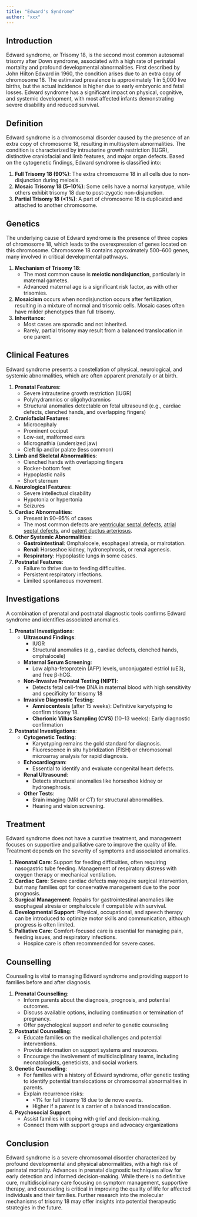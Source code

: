 ```yaml
---
title: "Edward's Syndrome"
author: "xxx"
---
```


## **Introduction**

Edward syndrome, or Trisomy 18, is the second most common autosomal trisomy after Down syndrome,
associated with a high rate of perinatal mortality and profound developmental abnormalities. First
described by John Hilton Edward in 1960, the condition arises due to an extra copy of chromosome 18.
The estimated prevalence is approximately 1 in 5,000 live births, but the actual incidence is higher
due to early embryonic and fetal losses. Edward syndrome has a significant impact on physical,
cognitive, and systemic development, with most affected infants demonstrating severe disability and
reduced survival.

## **Definition**

Edward syndrome is a chromosomal disorder caused by the presence of an extra copy of chromosome 18,
resulting in multisystem abnormalities. The condition is characterized by intrauterine growth
restriction (IUGR), distinctive craniofacial and limb features, and major organ defects. Based on
the cytogenetic findings, Edward syndrome is classified into:

1.  **Full Trisomy 18 (90%)**: The extra chromosome 18 in all cells due to non-disjunction during
    meiosis.
2.  **Mosaic Trisomy 18 (5–10%)**: Some cells have a normal karyotype, while others exhibit trisomy
    18 due to post-zygotic non-disjunction.
3.  **Partial Trisomy 18 (\<1%)**: A part of chromosome 18 is duplicated and attached to another
    chromosome.

## **Genetics**

The underlying cause of Edward syndrome is the presence of three copies of chromosome 18, which
leads to the overexpression of genes located on this chromosome. Chromosome 18 contains
approximately 500–600 genes, many involved in critical developmental pathways.

1.  **Mechanism of Trisomy 18**:
    -   The most common cause is **meiotic nondisjunction**, particularly in maternal gametes.
    -   Advanced maternal age is a significant risk factor, as with other trisomies.
2.  **Mosaicism** occurs when nondisjunction occurs after fertilization, resulting in a mixture of
    normal and trisomic cells. Mosaic cases often have milder phenotypes than full trisomy.
3.  **Inheritance**:
    -   Most cases are sporadic and not inherited.
    -   Rarely, partial trisomy may result from a balanced translocation in one parent.

## **Clinical Features**

Edward syndrome presents a constellation of physical, neurological, and systemic abnormalities,
which are often apparent prenatally or at birth.

1.  **Prenatal Features**:
    -   Severe intrauterine growth restriction (IUGR)
    -   Polyhydramnios or oligohydramnios
    -   Structural anomalies detectable on fetal ultrasound (e.g., cardiac defects, clenched hands,
        and overlapping fingers)
2.  **Craniofacial Features**:
    -   Microcephaly
    -   Prominent occiput
    -   Low-set, malformed ears
    -   Micrognathia (undersized jaw)
    -   Cleft lip and/or palate (less common)
3.  **Limb and Skeletal Abnormalities**:
    -   Clenched hands with overlapping fingers
    -   Rocker-bottom feet
    -   Hypoplastic nails
    -   Short sternum
4.  **Neurological Features**:
    -   Severe intellectual disability
    -   Hypotonia or hypertonia
    -   Seizures
5.  **Cardiac Abnormalities**:
    -   Present in 90–95% of cases
    -   The most common defects are [ventricular septal defects](cvs-vsd.qmd), [atrial septal
        defects](cvs-asd.qmd), and [patent ductus arteriosus](cvs-pda.qmd).
6.  **Other Systemic Abnormalities**:
    -   **Gastrointestinal**: Omphalocele, esophageal atresia, or malrotation.
    -   **Renal**: Horseshoe kidney, hydronephrosis, or renal agenesis.
    -   **Respiratory**: Hypoplastic lungs in some cases.
7.  **Postnatal Features**:
    -   Failure to thrive due to feeding difficulties.
    -   Persistent respiratory infections.
    -   Limited spontaneous movement.

## **Investigations**

A combination of prenatal and postnatal diagnostic tools confirms Edward syndrome and identifies
associated anomalies.

1.  **Prenatal Investigations**:
    -   **Ultrasound Findings**:
        -   IUGR
        -   Structural anomalies (e.g., cardiac defects, clenched hands, omphalocele)
    -   **Maternal Serum Screening**:
        -   Low alpha-fetoprotein (AFP) levels, unconjugated estriol (uE3), and free β-hCG.
    -   **Non-Invasive Prenatal Testing (NIPT)**:
        -   Detects fetal cell-free DNA in maternal blood with high sensitivity and specificity for
            trisomy 18
    -   **Invasive Diagnostic Testing**:
        -   **Amniocentesis** (after 15 weeks): Definitive karyotyping to confirm trisomy 18.
        -   **Chorionic Villus Sampling (CVS)** (10–13 weeks): Early diagnostic confirmation
2.  **Postnatal Investigations**:
    -   **Cytogenetic Testing**:
        -   Karyotyping remains the gold standard for diagnosis.
        -   Fluorescence in situ hybridization (FISH) or chromosomal microarray analysis for rapid
            diagnosis.
    -   **Echocardiogram**:
        -   Essential to identify and evaluate congenital heart defects.
    -   **Renal Ultrasound**:
        -   Detects structural anomalies like horseshoe kidney or hydronephrosis.
    -   **Other Tests**:
        -   Brain imaging (MRI or CT) for structural abnormalities.
        -   Hearing and vision screening.

## **Treatment**

Edward syndrome does not have a curative treatment, and management focuses on supportive and
palliative care to improve the quality of life. Treatment depends on the severity of symptoms and
associated anomalies.

1.  **Neonatal Care**: Support for feeding difficulties, often requiring nasogastric tube feeding.
    Management of respiratory distress with oxygen therapy or mechanical ventilation.
2.  **Cardiac Care**: Severe cardiac defects may require surgical intervention, but many families
    opt for conservative management due to the poor prognosis.
3.  **Surgical Management**: Repairs for gastrointestinal anomalies like esophageal atresia or
    omphalocele if compatible with survival.
4.  **Developmental Support**: Physical, occupational, and speech therapy can be introduced to
    optimize motor skills and communication, although progress is often limited.
5.  **Palliative Care**: Comfort-focused care is essential for managing pain, feeding issues, and
    respiratory infections.
    -   Hospice care is often recommended for severe cases.

## **Counselling**

Counseling is vital to managing Edward syndrome and providing support to families before and after
diagnosis.

1.  **Prenatal Counselling**:
    -   Inform parents about the diagnosis, prognosis, and potential outcomes.
    -   Discuss available options, including continuation or termination of pregnancy.
    -   Offer psychological support and refer to genetic counseling
2.  **Postnatal Counselling**:
    -   Educate families on the medical challenges and potential interventions.
    -   Provide information on support systems and resources.
    -   Encourage the involvement of multidisciplinary teams, including neonatologists, geneticists,
        and social workers.
3.  **Genetic Counselling**:
    -   For families with a history of Edward syndrome, offer genetic testing to identify potential
        translocations or chromosomal abnormalities in parents.
    -   Explain recurrence risks:
        -   \<1% for full trisomy 18 due to de novo events.
        -   Higher if a parent is a carrier of a balanced translocation.
4.  **Psychosocial Support**:
    -   Assist families in coping with grief and decision-making.
    -   Connect them with support groups and advocacy organizations

## **Conclusion**

Edward syndrome is a severe chromosomal disorder characterized by profound developmental and
physical abnormalities, with a high risk of perinatal mortality. Advances in prenatal diagnostic
techniques allow for early detection and informed decision-making. While there is no definitive
cure, multidisciplinary care focusing on symptom management, supportive therapy, and counseling is
critical in improving the quality of life for affected individuals and their families. Further
research into the molecular mechanisms of trisomy 18 may offer insights into potential therapeutic
strategies in the future.

